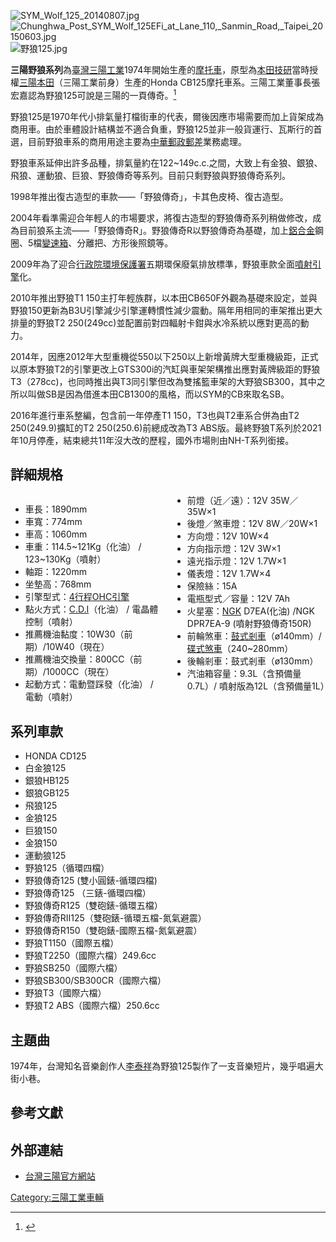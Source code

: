 {{fansite|time=2021-06-01}}
{{Infobox motorcycle
| 車款名 = 野狼125
| image =SYM Wolf 125 20140807.jpg
| aka = 氣血循環機
| 製造商 = [[三陽工業|三陽工業]]
| 總排氣量= 124.0cm<sup>3</sup>
| 生產時間 = 1974年至2022年1月
| 前身車款 = CD125
| 繼任車款 =
| 引擎種類 = {{convert|125|cc|cuin|abbr=on}} 4-STROKE OHC
| 車架= 鑽石車架
| 最高速率 = 105km/h（實際車速）
| 速率表 = 0km/h至140km/h
| 壓縮比 = 9
| 耗油率 =  46.3 km/l
| 最大馬力= 10.0 ps / 8500 r.p.m.
| 最大扭力= 1.25 kg-m / 7500 r.p.m.
| 點火方式 = C.D.I.（化油）/ 電晶體控制（噴射）
| 變速箱 = 四速/五速 常時嚙合齒輪式
| 避震器 = 前：33芯正叉、後：310mm倒叉
| 懸吊系統= 前：潛望式、後：搖臂式
| 煞車 = 前：鼓式（ø140mm）/ 碟式（240~280mm）、後：鼓式(ø130mm)
| 輪徑 = 前：18x1.6J、後：17x1.85J
| 輪胎尺寸及層數=
| 全長 = 1890mm
| 座高 = 768mm
| 最小回轉半徑= 
| 油箱容量= 平常8-9分滿約9公升 (最滿12公升)
| 淨重 = 
| related =
}}
[[File:SYM_Wolf_125_20140807.jpg|thumb]]
[[File:Chunghwa_Post_SYM_Wolf_125EFi_at_Lane_110,_Sanmin_Road,_Taipei_20150603.jpg|thumb]]
[[File:野狼125.jpg|thumb]]

'''三陽野狼系列'''為[[臺灣|臺灣]][[三陽工業|三陽工業]]1974年開始生產的[[摩托車|摩托車]]，原型為[[本田技研|本田技研]]當時授權[[三陽本田|三陽本田]]（三陽工業前身）生產的Honda CB125摩托車系。三陽工業董事長張宏嘉認為野狼125可說是三陽的一頁傳奇。<ref>{{cite web|author1=陳慜蔚|title=野狼125 三陽的一頁傳奇|url=http://www.appledaily.com.tw/appledaily/article/finance/20140818/36028875/|website=蘋果日報|access-date=2017-03-12|archive-date=2017-03-13|archive-url=https://web.archive.org/web/20170313044346/http://www.appledaily.com.tw/appledaily/article/finance/20140818/36028875/|dead-url=no}}</ref>

野狼125是1970年代小排氣量打檔街車的代表，爾後因應市場需要而加上貨架成為商用車。由於車體設計結構並不適合負重，野狼125並非一般貨運行、瓦斯行的首選，目前野狼車系的商用用途主要為[[中華郵政|中華郵政]][[郵差|郵差]]業務處理。

野狼車系延伸出許多品種，排氣量約在122~149c.c.之間，大致上有金狼、銀狼、飛狼、運動狼、巨狼、野狼傳奇等系列。目前只剩野狼與野狼傳奇系列。

1998年推出復古造型的車款——「野狼傳奇」，卡其色皮椅、復古造型。

2004年看準需迎合年輕人的市場要求，將復古造型的野狼傳奇系列稍做修改，成為目前狼系主流——「野狼傳奇R」。野狼傳奇R以野狼傳奇為基礎，加上[[鋁合金|鋁合金]]鋼圈、5檔[[變速箱|變速箱]]、分離把、方形後照鏡等。

2009年為了迎合[[行政院環境保護署|行政院環境保護署]]五期環保廢氣排放標準，野狼車款全面[[燃料噴射裝置|噴射引擎]]化。

2010年推出野狼T1 150主打年輕族群，以本田CB650F外觀為基礎來設定，並與野狼150更新為B3U引擎減少引擎運轉慣性減少震動。隔年用相同的車架推出更大排量的野狼T2 250(249cc)並配置前對四輻射卡鉗與水冷系統以應對更高的動力。

2014年，因應2012年大型重機從550以下250以上新增黃牌大型重機級距，正式以原本野狼T2的引擎更改上GTS300i的汽缸與車架架構推出應對黃牌級距的野狼T3（278cc)，也同時推出與T3同引擎但改為雙搖籃車架的大野狼SB300，其中之所以叫做SB是因為借進本田CB1300的風格，而以SYM的CB來取名SB。

2016年進行車系整編，包含前一年停產T1 150，T3也與T2車系合併為由T2 250(249.9)擴缸的T2 250(250.6)前總成改為T3 ABS版。最終野狼T系列於2021年10月停產，結束總共11年沒大改的歷程，國外市場則由NH-T系列銜接。

== 詳細規格 ==
<div style="-moz-column-count:2; column-count:2;">
*車長：1890mm
*車寬：774mm
*車高：1060mm 
*車重：114.5~121Kg（化油） / 123~130Kg（噴射）
*軸距：1220mm
*坐墊高：768mm
*引擎型式：[[頂置凸輪軸|4行程OHC引擎]]
*點火方式：[[電容放電式點火|C.D.I]]（化油） / 電晶體控制（噴射）
*推薦機油黏度：10W30（前期）/10W40（現在）
*推薦機油交換量：800CC（前期）/1000CC（現在）
*起動方式：電動暨踩發（化油） / 電動（噴射）
*前燈（近／遠）：12V 35W／35W×1 
*後燈／煞車燈：12V 8W／20W×1 
*方向燈：12V 10W×4 
*方向指示燈：12V 3W×1 
*遠光指示燈：12V 1.7W×1 
*儀表燈：12V 1.7W×4 
*保險絲：15A 
*電瓶型式／容量：12V 7Ah 
*火星塞：[[NGK|NGK]] D7EA(化油) /NGK DPR7EA-9 (噴射野狼傳奇150R)
*前輪煞車：[[煞車#鼓煞|鼓式剎車]]（ø140mm）/ [[碟煞|碟式煞車]]（240~280mm） 
*後輪剎車：鼓式剎車（ø130mm）
*汽油箱容量：9.3L（含預備量0.7L）/ 噴射版為12L（含預備量1L）
</div>

== 系列車款 ==
*HONDA CD125
*白金狼125
*銀狼HB125
*銀狼GB125
*飛狼125
*金狼125
*巨狼150
*金狼150
*運動狼125
*野狼125（循環四檔）
*野狼傳奇125 (雙小圓錶-循環四檔)
*野狼傳奇125 （三錶-循環四檔）
*野狼傳奇R125（雙砲錶-循環五檔）
*野狼傳奇RII125（雙砲錶-循環五檔-氮氣避震）
*野狼傳奇R150（雙砲錶-國際五檔-氮氣避震）
*野狼T1150（國際五檔）
*野狼T2250（國際六檔）249.6cc
*野狼SB250（國際六檔）
*野狼SB300/SB300CR（國際六檔）
*野狼T3（國際六檔）
*野狼T2 ABS（國際六檔）250.6cc

==主題曲==
1974年，台灣知名音樂創作人[[李泰祥|李泰祥]]為野狼125製作了一支音樂短片，幾乎唱遍大街小巷。

==參考文獻==
{{reflist}}

== 外部連結==
*[http://www.sym.com.tw/ 台灣三陽官方網站] {{Wayback|url=http://www.sym.com.tw/ |date=20070828011552 }}

[[Category:三陽工業車輛|Category:三陽工業車輛]]